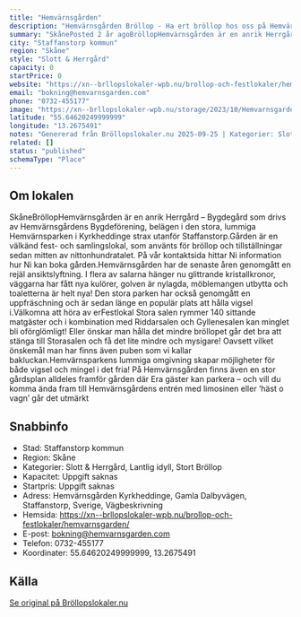 ```yaml
---
title: "Hemvärnsgården"
description: "Hemvärnsgården Bröllop - Ha ert bröllop hos oss på Hemvärnsgården. Se vår fina Bröllopslokal. Skicka gärna en förfrågan så hjälper vi Er!"
summary: "SkånePosted 2 år agoBröllopHemvärnsgården är en anrik Herrgård – Bygdegård som drivs av Hemvärnsgårdens Bygdeförening, belägen i den stora, lummiga Hemvärnsparken i Kyrkheddinge strax utanför…"
city: "Staffanstorp kommun"
region: "Skåne"
style: "Slott & Herrgård"
capacity: 0
startPrice: 0
website: "https://xn--brllopslokaler-wpb.nu/brollop-och-festlokaler/hemvarnsgarden/"
email: "bokning@hemvarnsgarden.com"
phone: "0732-455177"
image: "https://xn--brllopslokaler-wpb.nu/storage/2023/10/Hemvarnsgarden-brollopslokal-staffanstorp-brollop-skane-festlokal-visningsbild.webp"
latitude: "55.64620249999999"
longitude: "13.2675491"
notes: "Genererad från Bröllopslokaler.nu 2025-09-25 | Kategorier: Slott & Herrgård, Lantlig idyll, Stort Bröllop"
related: []
status: "published"
schemaType: "Place"
---
```


## Om lokalen

SkåneBröllopHemvärnsgården är en anrik Herrgård – Bygdegård som drivs av Hemvärnsgårdens Bygdeförening, belägen i den stora, lummiga Hemvärnsparken i Kyrkheddinge strax utanför Staffanstorp.Gården är en välkänd fest- och samlingslokal, som använts för bröllop och tillställningar sedan mitten av nittonhundratalet. På vår kontaktsida hittar Ni information hur Ni kan boka gården.Hemvärnsgården har de senaste åren genomgått en rejäl ansiktslyftning. I flera av salarna hänger nu glittrande kristallkronor, väggarna har fått nya kulörer, golven är nylagda, möblemangen utbytta och toaletterna är helt nya! Den stora parken har också genomgått en uppfräschning och är sedan länge en populär plats att hålla vigsel i.Välkomna att höra av erFestlokal Stora salen rymmer 140 sittande matgäster och i kombination med Riddarsalen och Gyllenesalen kan minglet bli oförglömligt! Eller önskar man hålla det mindre bröllopet går det bra att stänga till Storasalen och få det lite mindre och mysigare! Oavsett vilket önskemål man har finns även puben som vi kallar bakluckan.Hemvärnsparkens lummiga omgivning skapar möjligheter för både vigsel och mingel i det fria! På Hemvärnsgården finns även en stor gårdsplan alldeles framför gården där Era gäster kan parkera – och vill du komma ända fram till Hemvärnsgårdens entrén med limosinen eller ‘häst o vagn’ går det utmärkt

## Snabbinfo

- Stad: Staffanstorp kommun
- Region: Skåne
- Kategorier: Slott & Herrgård, Lantlig idyll, Stort Bröllop
- Kapacitet: Uppgift saknas
- Startpris: Uppgift saknas
- Adress: Hemvärnsgården Kyrkheddinge, Gamla Dalbyvägen, Staffanstorp, Sverige, Vägbeskrivning
- Hemsida: https://xn--brllopslokaler-wpb.nu/brollop-och-festlokaler/hemvarnsgarden/
- E-post: bokning@hemvarnsgarden.com
- Telefon: 0732-455177
- Koordinater: 55.64620249999999, 13.2675491

## Källa

[Se original på Bröllopslokaler.nu](https://xn--brllopslokaler-wpb.nu/brollop-och-festlokaler/hemvarnsgarden/)
